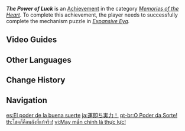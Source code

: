 {{Achievement Infobox
|id           = 84101
|order id     = 6011
|category     = Memories of the Heart
|description  = Activate the mechanisms and obtain the treasure without making any mistakes.
|requirements = Successfully complete the mechanism puzzle in ''[[Expansive Eya]].''
|primogems    = 5
|tracking     = 
|hidden       = 1
|quest        = Fantastic Voyage (Hangout Event)
|topic        = 
}}
'''''The Power of Luck''''' is an [[Achievement]] in the category ''[[Memories of the Heart]]''. To complete this achievement, the player needs to successfully complete the mechanism puzzle in ''[[Expansive Eya]].''
<!--
==Trivia==
-->
==Video Guides==
{{EVT
|video1   = https://youtu.be/L4wXb7l6sjU
|caption1 = The Power of Luck
}}

==Other Languages==
{{Other Languages
|en      = The Power of Luck
|zhs     = 运气即实力！
|zhs_rm  = Yùnqì jí Shílì!
|zht     = 運氣即實力！
|zht_rm  = Yùnqì jí Shílì!
|zh_tl   = Luck is Strength!
|ja      = 運即ち実力！
|ja_rm   = Un Sanawachi Jitsuryoku!
|ja_tl   = True Strength Namely Fortune!
|ko      = 운이 곧 실력!
|ko_tl   = Luck is the Ability!
|es      = El poder de la buena suerte
|es_tl   = The Power of Luck
|fr      = La force de la chance !
|fr_tl   = The Power of Luck!
|ru      = Сила удачи!
|ru_tl   = The Power of Luck!
|th      = โชคก็คือพลังที่แท้จริง!
|th_rm   = 
|th_tl   = 
|vi      = May mắn chính là thực lực!
|vi_tl   = 
|de      = Die Macht des Glücks!
|de_tl   = The Power of Luck!
|id      = Kekuatan Keberuntungan
|id_tl   = The Power of Luck
|pt      = O Poder da Sorte!
|pt_tl   = 
|tr      = Şansın Gücü
|tr_tl   = Power of Luck
|it      = Il potere della fortuna
|it_tl   = 
}}

==Change History==
{{Change History|1.4}}
<!--
==References==
{{Reflist}}
-->
==Navigation==
{{Achievement Navbox|Memories of the Heart}}

[[es:El poder de la buena suerte]]
[[ja:運即ち実力！]]
[[pt-br:O Poder da Sorte!]]
[[th:โชคก็คือพลังที่แท้จริง!]]
[[vi:May mắn chính là thực lực!]]